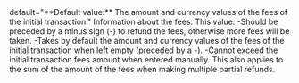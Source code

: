   

  

  

  
<ParamField body="Fees" type="object" >   
default="**Default value:** The amount and currency values of the fees of the initial transaction."    
Information about the fees. This value:  
-Should be preceded by a minus sign (-) to refund the fees, otherwise more fees will be taken.  
-Takes by default the amount and currency values of the fees of the initial transaction when left empty (preceded by a -).  
-Cannot exceed the initial transaction fees amount when entered manually. This also applies to the sum of the amount of the fees when making multiple partial refunds.   

<Expandable title="properties">  
<Amount />  
  
<Currency10 />  
  

</Expandable> 
</ParamField>